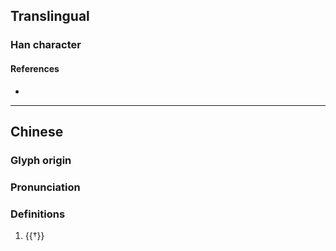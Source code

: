 {{character info/new}}
==Translingual==

===Han character===
{{Han char|rn=75|rad=木|as=04|sn=8|four=|canj=DIK|ids=⿰木犬}}

====References====
* {{Han ref|kx=0517.011|hdz=21166.021|uh=67A4|ud=26532}}

----
==Chinese==
{{zh-forms}}

===Glyph origin===
{{Han etym}}

===Pronunciation===
{{zh-pron
|m=dì,duò
|c=dai6
|mc=y
|oc=y
|cat=n
}}

===Definitions===
{{zh-hanzi}}

# {{†}} {{zh-alt-form|杕}}